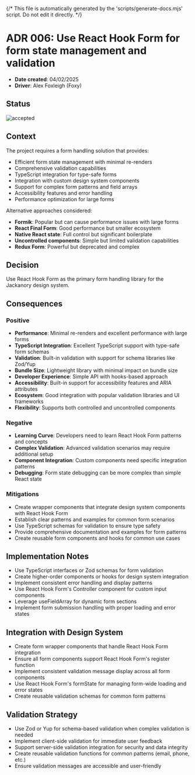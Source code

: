 {/* This file is automatically generated by the 'scripts/generate-docs.mjs' script. Do not edit it directly. */}

<Meta title="Architectural Decisions/Adr 006 Form Handling" />

# ADR 006: Use React Hook Form for form state management and validation

- **Date created**: 04/02/2025
- **Driver**: Alex Foxleigh (Foxy)

## Status

![accepted]

## Context

The project requires a form handling solution that provides:

- Efficient form state management with minimal re-renders
- Comprehensive validation capabilities
- TypeScript integration for type-safe forms
- Integration with custom design system components
- Support for complex form patterns and field arrays
- Accessibility features and error handling
- Performance optimization for large forms

Alternative approaches considered:

- **Formik**: Popular but can cause performance issues with large forms
- **React Final Form**: Good performance but smaller ecosystem
- **Native React state**: Full control but significant boilerplate
- **Uncontrolled components**: Simple but limited validation capabilities
- **Redux Form**: Powerful but deprecated and complex

## Decision

Use React Hook Form as the primary form handling library for the Jackanory design system.

## Consequences

### Positive

- **Performance**: Minimal re-renders and excellent performance with large forms
- **TypeScript Integration**: Excellent TypeScript support with type-safe form schemas
- **Validation**: Built-in validation with support for schema libraries like Zod/Yup
- **Bundle Size**: Lightweight library with minimal impact on bundle size
- **Developer Experience**: Simple API with hooks-based approach
- **Accessibility**: Built-in support for accessibility features and ARIA attributes
- **Ecosystem**: Good integration with popular validation libraries and UI frameworks
- **Flexibility**: Supports both controlled and uncontrolled components

### Negative

- **Learning Curve**: Developers need to learn React Hook Form patterns and concepts
- **Complex Validation**: Advanced validation scenarios may require additional setup
- **Component Integration**: Custom components need specific integration patterns
- **Debugging**: Form state debugging can be more complex than simple React state

### Mitigations

- Create wrapper components that integrate design system components with React Hook Form
- Establish clear patterns and examples for common form scenarios
- Use TypeScript schemas for validation to ensure type safety
- Provide comprehensive documentation and examples for form patterns
- Create reusable form components and hooks for common use cases

## Implementation Notes

- Use TypeScript interfaces or Zod schemas for form validation
- Create higher-order components or hooks for design system integration
- Implement consistent error handling and display patterns
- Use React Hook Form's Controller component for custom input components
- Leverage useFieldArray for dynamic form sections
- Implement form submission handling with proper loading and error states

## Integration with Design System

- Create form wrapper components that handle React Hook Form integration
- Ensure all form components support React Hook Form's register function
- Implement consistent validation message display across all form components
- Use React Hook Form's formState for managing form-wide loading and error states
- Create reusable validation schemas for common form patterns

## Validation Strategy

- Use Zod or Yup for schema-based validation when complex validation is needed
- Implement client-side validation for immediate user feedback
- Support server-side validation integration for security and data integrity
- Create reusable validation functions for common patterns (email, phone, etc.)
- Ensure validation messages are accessible and user-friendly

[accepted]: https://img.shields.io/badge/Accepted-green?style=for-the-badge
[proposed]: https://img.shields.io/badge/Proposed-yellow?style=for-the-badge
[superceded]: https://img.shields.io/badge/Superceded-orange?style=for-the-badge
[rejected]: https://img.shields.io/badge/Rejected-red?style=for-the-badge
[deprecated]: https://img.shields.io/badge/Deprecated-grey?style=for-the-badge

